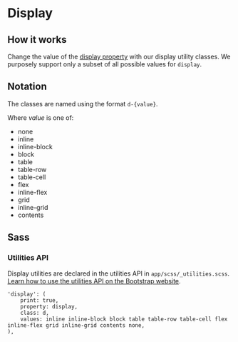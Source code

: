 
<Meta title='Utilities/Main/Display' />


# Display

## How it works

Change the value of the [display property](https://developer.mozilla.org/en-US/docs/Web/CSS/display) with our display
utility classes. We purposely support only a subset of all possible values for `display`.

## Notation

The classes are named using the format `d-{value}`.

Where *value* is one of:

- none
- inline
- inline-block
- block
- table
- table-row
- table-cell
- flex
- inline-flex
- grid
- inline-grid
- contents

## Sass

### Utilities API

Display utilities are declared in the utilities API in `app/scss/_utilities.scss`.
[Learn how to use the utilities API on the Bootstrap website](https://getbootstrap.com/docs/5.1/utilities/api/#using-the-api).

```
'display': (
	print: true,
	property: display,
	class: d,
	values: inline inline-block block table table-row table-cell flex inline-flex grid inline-grid contents none,
),
```
